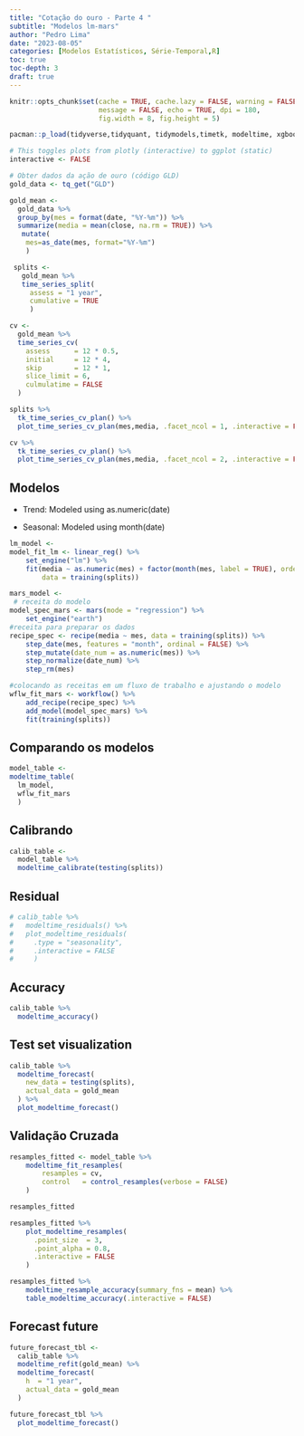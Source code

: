 ```yaml
---
title: "Cotação do ouro - Parte 4 "
subtitle: "Modelos lm-mars"
author: "Pedro Lima"
date: "2023-08-05"
categories: [Modelos Estatísticos, Série-Temporal,R]
toc: true
toc-depth: 3
draft: true
---
```


```r
knitr::opts_chunk$set(cache = TRUE, cache.lazy = FALSE, warning = FALSE,
                      message = FALSE, echo = TRUE, dpi = 180,
                      fig.width = 8, fig.height = 5)

pacman::p_load(tidyverse,tidyquant, tidymodels,timetk, modeltime, xgboost, modeltime.resample)

# This toggles plots from plotly (interactive) to ggplot (static)
interactive <- FALSE
```

```r
# Obter dados da ação de ouro (código GLD)
gold_data <- tq_get("GLD")

```

```r
gold_mean <-
  gold_data %>% 
  group_by(mes = format(date, "%Y-%m")) %>%
  summarize(media = mean(close, na.rm = TRUE)) %>% 
   mutate(
    mes=as_date(mes, format="%Y-%m")
    )
```

```r
 splits <-
   gold_mean %>% 
   time_series_split(
     assess = "1 year",
     cumulative = TRUE
     )

cv <- 
  gold_mean %>% 
  time_series_cv(
    assess      = 12 * 0.5,
    initial     = 12 * 4,
    skip        = 12 * 1,
    slice_limit = 6,
    culmulatime = FALSE
  )

```

```r
splits %>% 
  tk_time_series_cv_plan() %>% 
  plot_time_series_cv_plan(mes,media, .facet_ncol = 1, .interactive = FALSE)
```

```r
cv %>% 
  tk_time_series_cv_plan() %>% 
  plot_time_series_cv_plan(mes,media, .facet_ncol = 2, .interactive = FALSE)
```

## Modelos

-   Trend: Modeled using as.numeric(date)

-   Seasonal: Modeled using month(date)

```r
lm_model <- 
model_fit_lm <- linear_reg() %>%
    set_engine("lm") %>%
    fit(media ~ as.numeric(mes) + factor(month(mes, label = TRUE), ordered = FALSE),
        data = training(splits))
```

```r
mars_model <- 
 # receita do modelo
model_spec_mars <- mars(mode = "regression") %>%
    set_engine("earth") 
#receita para preparar os dados
recipe_spec <- recipe(media ~ mes, data = training(splits)) %>%
    step_date(mes, features = "month", ordinal = FALSE) %>%
    step_mutate(date_num = as.numeric(mes)) %>%
    step_normalize(date_num) %>%
    step_rm(mes)

#colocando as receitas em um fluxo de trabalho e ajustando o modelo  
wflw_fit_mars <- workflow() %>%
    add_recipe(recipe_spec) %>%
    add_model(model_spec_mars) %>%
    fit(training(splits))
```

## Comparando os modelos

```r
model_table <- 
modeltime_table(
  lm_model,
  wflw_fit_mars
  )
```

## Calibrando

```r
calib_table <- 
  model_table %>% 
  modeltime_calibrate(testing(splits))
```

## Residual

```r
# calib_table %>% 
#   modeltime_residuals() %>% 
#   plot_modeltime_residuals(
#     .type = "seasonality",
#     .interactive = FALSE
#     )
```

## Accuracy

```r
calib_table %>% 
  modeltime_accuracy() 
```

## Test set visualization

```r
calib_table %>% 
  modeltime_forecast(
    new_data = testing(splits),
    actual_data = gold_mean
  ) %>% 
  plot_modeltime_forecast()
```

## Validação Cruzada

```r
resamples_fitted <- model_table %>%
    modeltime_fit_resamples(
        resamples = cv,
        control   = control_resamples(verbose = FALSE)
    )

resamples_fitted
```

```r
resamples_fitted %>%
    plot_modeltime_resamples(
      .point_size  = 3, 
      .point_alpha = 0.8,
      .interactive = FALSE
    )
```

```r
resamples_fitted %>%
    modeltime_resample_accuracy(summary_fns = mean) %>%
    table_modeltime_accuracy(.interactive = FALSE)
```

## Forecast future

```r
future_forecast_tbl <- 
  calib_table %>% 
  modeltime_refit(gold_mean) %>% 
  modeltime_forecast(
    h  = "1 year",
    actual_data = gold_mean
  )
```

```r
future_forecast_tbl %>% 
  plot_modeltime_forecast()
```
